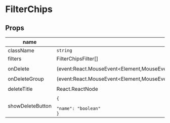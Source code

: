 
# FilterChips

## Props

|name|type|default|description|
|----|----|-------|-----------|
|className|`string`|||
|filters|FilterChipsFilter[]|`[]`||
|onDelete|(event:React.MouseEvent&lt;Element,MouseEvent&gt;,group:FilterChipsFilter[],deleteAll?:boolean)=&gt;void|`() => undefined`||
|onDeleteGroup|(event:React.MouseEvent&lt;Element,MouseEvent&gt;,group:FilterChipsFilter[],groups:FilterChipGroup[])=&gt;void|||
|deleteTitle|React.ReactNode|`'Clear filters'`||
|showDeleteButton|<code>&#123;<br/><span className="default-prop-spacer"></span><span className="default-prop-spacer"></span><span className="default-prop-spacer"></span> "name": "boolean"<br />&#125;</code>|||



